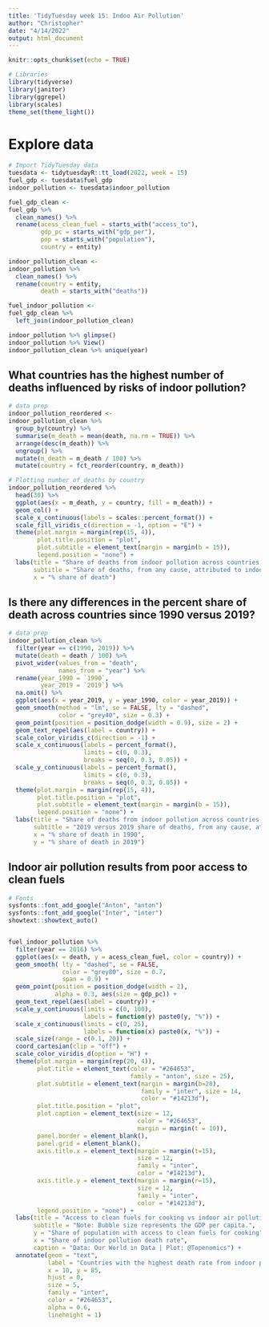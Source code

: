 ```yaml
---
title: 'TidyTuesday week 15: Indoo Air Pollution'
author: "Christopher"
date: "4/14/2022"
output: html_document
---
```


```r
knitr::opts_chunk$set(echo = TRUE)

# Libraries
library(tidyverse)
library(janitor)
library(ggrepel)
library(scales)
theme_set(theme_light())

```


# Explore data

```r
# Import TidyTuesday data
tuesdata <- tidytuesdayR::tt_load(2022, week = 15)
fuel_gdp <- tuesdata$fuel_gdp
indoor_pollution <- tuesdata$indoor_pollution

fuel_gdp_clean <- 
fuel_gdp %>%
  clean_names() %>%
  rename(acess_clean_fuel = starts_with("access_to"),
         gdp_pc = starts_with("gdp_per"),
         pop = starts_with("population"),
         country = entity)

indoor_pollution_clean <- 
indoor_pollution %>% 
  clean_names() %>% 
  rename(country = entity, 
         death = starts_with("deaths"))

fuel_indoor_pollution <- 
fuel_gdp_clean %>% 
  left_join(indoor_pollution_clean)
```

```r
indoor_pollution %>% glimpse()
indoor_pollution %>% View()
indoor_pollution_clean %>% unique(year)
```

## What countries has the highest number of deaths influenced by risks of indoor pollution?

```r
# data prep
indoor_pollution_reordered <- 
indoor_pollution_clean %>% 
  group_by(country) %>% 
  summarise(m_death = mean(death, na.rm = TRUE)) %>% 
  arrange(desc(m_death)) %>%
  ungroup() %>% 
  mutate(m_death = m_death / 100) %>% 
  mutate(country = fct_reorder(country, m_death))

# Plotting number of deaths by country
indoor_pollution_reordered %>% 
  head(30) %>% 
  ggplot(aes(x = m_death, y = country, fill = m_death)) + 
  geom_col() +
  scale_x_continuous(labels = scales::percent_format()) +
  scale_fill_viridis_c(direction = -1, option = "E") +
  theme(plot.margin = margin(rep(15, 4)),
        plot.title.position = "plot",
        plot.subtitle = element_text(margin = margin(b = 15)),
        legend.position = "none") + 
  labs(title = "Share of deaths from indoor pollution across countries, 1990-2019",
       subtitle = "Share of deaths, from any cause, attributed to indoor pollution as a risk factor",
       x = "% share of death")
```


## Is there any differences in the percent share of death across countries since 1990 versus 2019?

```r
# data prep
indoor_pollution_clean %>% 
  filter(year == c(1990, 2019)) %>% 
  mutate(death = death / 100) %>% 
  pivot_wider(values_from = "death",
              names_from = "year") %>% 
  rename(year_1990 = `1990`,
         year_2019 = `2019`) %>% 
  na.omit() %>% 
  ggplot(aes(x = year_2019, y = year_1990, color = year_2019)) +
  geom_smooth(method = "lm", se = FALSE, lty = "dashed", 
              color = "grey40", size = 0.3) +
  geom_point(position = position_dodge(width = 0.9), size = 2) +
  geom_text_repel(aes(label = country)) +
  scale_color_viridis_c(direction = -1) + 
  scale_x_continuous(labels = percent_format(), 
                     limits = c(0, 0.3), 
                     breaks = seq(0, 0.3, 0.05)) +
  scale_y_continuous(labels = percent_format(), 
                     limits = c(0, 0.3), 
                     breaks = seq(0, 0.3, 0.05)) +
  theme(plot.margin = margin(rep(15, 4)),
        plot.title.position = "plot",
        plot.subtitle = element_text(margin = margin(b = 15)),
        legend.position = "none") +
  labs(title = "Share of deaths from indoor pollution across countries, 1990 vs 2019",
       subtitle = "2019 versus 2019 share of deaths, from any cause, attributed to indoor pollution as a risk factor",
       x = "% share of death in 1990",
       y = "% share of death in 2019")


```


## Indoor air pollution results from poor access to clean fuels

```r

# Fonts
sysfonts::font_add_google("Anton", "anton")
sysfonts::font_add_google("Inter", "inter")
showtext::showtext_auto()


fuel_indoor_pollution %>% 
  filter(year == 2016) %>%
  ggplot(aes(x = death, y = acess_clean_fuel, color = country)) +
  geom_smooth( lty = "dashed", se = FALSE, 
               color = "grey80", size = 0.7,
               span = 0.9) +
  geom_point(position = position_dodge(width = 2), 
             alpha = 0.3, aes(size = gdp_pc)) +
  geom_text_repel(aes(label = country)) +
  scale_y_continuous(limits = c(0, 100),
                     labels = function(y) paste0(y, "%")) +
  scale_x_continuous(limits = c(0, 25),
                     labels = function(x) paste0(x, "%")) +
  scale_size(range = c(0.1, 20)) +
  coord_cartesian(clip = "off") +
  scale_color_viridis_d(option = "H") +
  theme(plot.margin = margin(rep(20, 4)),
        plot.title = element_text(color = "#264653", 
                                  family = "anton", size = 25),
        plot.subtitle = element_text(margin = margin(b=20), 
                                     family = "inter", size = 14,
                                     color = "#14213d"),
        plot.title.position = "plot",
        plot.caption = element_text(size = 12, 
                                    color = "#264653", 
                                    margin = margin(t = 10)),
        panel.border = element_blank(),
        panel.grid = element_blank(),
        axis.title.x = element_text(margin = margin(t=15), 
                                    size = 12,
                                    family = "inter",
                                    color = "#14213d"),
        axis.title.y = element_text(margin = margin(r=15), 
                                    size = 12,
                                    family = "inter",
                                    color = "#14213d"),
        legend.position = "none") +
  labs(title = "Access to clean fuels for cooking vs indoor air pollution death rates, 2016",
       subtitle = "Note: Bubble size represents the GDP per capita.",
       y = "Share of population with access to clean fuels for cooking",
       x = "Share of indoor pollution death rate",
       caption = "Data: Our World in Data | Plot: @Topenomics") +
  annotate(geom = "text", 
           label = "Countries with the highest death rate from indoor pollution\nhave low access to clean fuels. Also, using GDP per capita, \nlow-income households have lower access to cleaner fuels\nthan high-income households, either unavailable or expensive.",
           x = 10, y = 85,
           hjust = 0,
           size = 5,
           family = "inter",
           color = "#264653",
           alpha = 0.6, 
           lineheight = 1)

```



